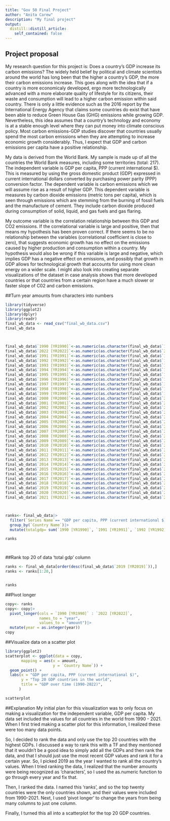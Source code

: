 ```yaml
---
title: "Gov 50 Final Project"
author: "Anita Carew"
description: "My final project"
output:
  distill::distill_article:
    self_contained: false
---
```




## Project proposal

 My research question for this project is: Does a country's GDP increase its carbon emissions? The widely held belief by political and climate scientists around the world has long been that the higher a country's GDP, the more their carbon emissions increase. This goes along with the idea that if a country is more economicaly developed, ergo more technologically advanced with a more elaborate quality of lifestyle for its citizens, their waste and consumption will lead to a higher carbon emission within said country. There is only a little evidence such as the 2016 report by the International Energy Agency that claims some countries do exist that have been able to reduce Green House Gas (GHG) emissions while growing GDP. Nevertheless, this idea assumes that a country's technology and economy is at a stable enough level where they can put money into climate conscious policy. Most carbon emissions-GDP studies discover that countries usually spend the most carbon emissions when they are attempting to increase economic growth considerably. Thus, I expect that GDP and carbon emissions per capita have a positive relationship. 

  My data is derived from the World Bank. My sample is made up of all the countries the World Bank measures, including some territories (total: 217). The independent variable is GDP per capita, PPP (current international $). This is measured by using the gross domestic product (GDP) expressed in current international dollars converted by purchasing power parity (PPP) conversion factor. The dependent variable is carbon emissions which we will assume rise as a result of higher GDP. This dependent variable is measures by carbon dioxide emissions (metric tons per capita), which is seen through emissions which are stemming from the burning of fossil fuels and the manufacture of cement. They include carbon dioxide produced during consumption of solid, liquid, and gas fuels and gas flaring.
  
  My outcome variable is the correlation relationship between this GDP and CO2 emissions. If the correlational variable is large and positive, then that means my hypothesis has been proven correct. If there seems to be no relationship between the variables (correlational coefficient is close to zero), that suggests economic growth has no effect on the emissions caused by higher production and consumption within a country. My hypothesis would also be wrong if this variable is large and negative, which implies GDP has a negative effect on emissions, and possibly that growth in GDP allows for technological growth that accounts for using more clean energy on a wider scale. I might also look into creating separate visualizations of the dataset in case analysis shows that more developed countries or that countries from a certain region have a much slower or faster slope of C02 and carbon emissions. 

##Turn year amounts from characters into numbers
```r
library(tidyverse)
library(ggplot2)
library(dplyr)
library(readr)
final_wb_data <- read_csv("final_wb_data.csv")
final_wb_data



final_wb_data$`1990 [YR1990]`<-as.numeric(as.character(final_wb_data$`1990 [YR1990]`))
final_wb_data$`2022 [YR2022]`<-as.numeric(as.character(final_wb_data$`2022 [YR2022]`))
final_wb_data$`1991 [YR1991]`<-as.numeric(as.character(final_wb_data$`1991 [YR1991]`))
final_wb_data$`1992 [YR1992]`<-as.numeric(as.character(final_wb_data$`1992 [YR1992]`))
final_wb_data$`1993 [YR1993]`<-as.numeric(as.character(final_wb_data$`1993 [YR1993]`))
final_wb_data$`1994 [YR1994]`<-as.numeric(as.character(final_wb_data$`1994 [YR1994]`))
final_wb_data$`1995 [YR1995]`<-as.numeric(as.character(final_wb_data$`1995 [YR1995]`))
final_wb_data$`1996 [YR1996]`<-as.numeric(as.character(final_wb_data$`1996 [YR1996]`))
final_wb_data$`1997 [YR1997]`<-as.numeric(as.character(final_wb_data$`1997 [YR1997]`))
final_wb_data$`1998 [YR1998]`<-as.numeric(as.character(final_wb_data$`1998 [YR1998]`))
final_wb_data$`1999 [YR1999]`<-as.numeric(as.character(final_wb_data$`1999 [YR1999]`))
final_wb_data$`2000 [YR2000]`<-as.numeric(as.character(final_wb_data$`2000 [YR2000]`))
final_wb_data$`2001 [YR2001]`<-as.numeric(as.character(final_wb_data$`2001 [YR2001]`))
final_wb_data$`2002 [YR2002]`<-as.numeric(as.character(final_wb_data$`2002 [YR2002]`))
final_wb_data$`2003 [YR2003]`<-as.numeric(as.character(final_wb_data$`2003 [YR2003]`))
final_wb_data$`2004 [YR2004]`<-as.numeric(as.character(final_wb_data$`2004 [YR2004]`))
final_wb_data$`2005 [YR2005]`<-as.numeric(as.character(final_wb_data$`2005 [YR2005]`))
final_wb_data$`2006 [YR2006]`<-as.numeric(as.character(final_wb_data$`2006 [YR2006]`))
final_wb_data$`2007 [YR2007]`<-as.numeric(as.character(final_wb_data$`2007 [YR2007]`))
final_wb_data$`2008 [YR2008]`<-as.numeric(as.character(final_wb_data$`2008 [YR2008]`))
final_wb_data$`2009 [YR2009]`<-as.numeric(as.character(final_wb_data$`2009 [YR2009]`))
final_wb_data$`2010 [YR2010]`<-as.numeric(as.character(final_wb_data$`2010 [YR2010]`))
final_wb_data$`2011 [YR2011]`<-as.numeric(as.character(final_wb_data$`2011 [YR2011]`))
final_wb_data$`2012 [YR2012]`<-as.numeric(as.character(final_wb_data$`2012 [YR2012]`))
final_wb_data$`2013 [YR2013]`<-as.numeric(as.character(final_wb_data$`2013 [YR2013]`))
final_wb_data$`2014 [YR2014]`<-as.numeric(as.character(final_wb_data$`2014 [YR2014]`))
final_wb_data$`2015 [YR2015]`<-as.numeric(as.character(final_wb_data$`2015 [YR2015]`))
final_wb_data$`2016 [YR2016]`<-as.numeric(as.character(final_wb_data$`2016 [YR2016]`))
final_wb_data$`2017 [YR2017]`<-as.numeric(as.character(final_wb_data$`2017 [YR2017]`))
final_wb_data$`2018 [YR2018]`<-as.numeric(as.character(final_wb_data$`2018 [YR2018]`))
final_wb_data$`2019 [YR2019]`<-as.numeric(as.character(final_wb_data$`2019 [YR2019]`))
final_wb_data$`2020 [YR2020]`<-as.numeric(as.character(final_wb_data$`2020 [YR2020]`))
final_wb_data$`2021 [YR2021]`<-as.numeric(as.character(final_wb_data$`2021 [YR2021]`))



ranks<- final_wb_data|>
  filter(`Series Name`== "GDP per capita, PPP (current international $)")|>
  group_by(`Country Name`)|>
  mutate(totalgdp= sum(`1990 [YR1990]`, `1991 [YR1991]`, `1992 [YR1992]`, `1993 [YR1993]`, `1994 [YR1994]`, `1995 [YR1995]`, `1996 [YR1996]`, `1997 [YR1997]`, `1998 [YR1998]`, `1999 [YR1999]`, `2000 [YR2000]`, `2001 [YR2001]`, `2002 [YR2002]`, `2003 [YR2003]`, `2004 [YR2004]`, `2005 [YR2005]`, `2006 [YR2006]`, `2007 [YR2007]`, `2008 [YR2008]`, `2009 [YR2009]`, `2010 [YR2010]`, `2011 [YR2011]`, `2012 [YR2012]`, `2013 [YR2013]`, `2014 [YR2014]`, `2015 [YR2015]`, `2016 [YR2016]`, `2017 [YR2017]`, `2018 [YR2018]`, `2019 [YR2019]`, `2020 [YR2020]`,  `2021 [YR2021]`, `2022 [YR2022]`, na.rm=TRUE))

ranks




```


##Rank top 20 of data 'total gdp' column
```r



ranks <- final_wb_data[order(desc(final_wb_data$`2019 [YR2019]`)),]
ranks <- ranks[1:20,]


ranks

```



##Pivot longer
```r
copy<- ranks
copy<- copy|>
  pivot_longer(cols = `1990 [YR1990]` : `2022 [YR2022]`,
               names_to = "year",
               values_to = "amount")|>
  mutate(year = as.integer(year))
copy
```



##Visualize data on a scatter plot
```r
library(ggplot2)
scatterplot <- ggplot(data = copy,
       mapping = aes(x = amount,
                     y = `Country Name`)) +
  geom_point() +
  labs(x = "GDP per capita, PPP (current international $)",
       y = "Top 20 GDP countries in the world",
       title = "GDP over time (1990-2022)",
      )

scatterplot


```





##Explanation
My initial plan for this visualization was to only focus on making a visualization for the independent variable, GDP per capita. My data set included the values for all countries in the world from 1990 - 2021. When I first tried making a scatter plot for this information, I realized these were too many data points. 

So, I decided to rank the data and only use the top 20 countries with the highest GDPs. I discussed a way to rank this with a TF and they mentioned that it wouldn't be a good idea to simply add all the GDPs and then rank the data, and that I should just use the most recent GDP values and rank it for a certain year. So, I picked 2019 as the year I wanted to rank all the country's values. When I tried ranking the data, I realized that the number amounts were being recognized as 'characters', so I used the as.numeric function to go through every year and fix that.

Then, I ranked the data. I named this 'ranks', and so the top twenty countries were the only countries shown, and their values were included from 1990-2021. Next, I used 'pivot longer' to change the years from being many columns to just one column. 

Finally, I turned this all into a scatterplot for the top 20 GDP countries.















